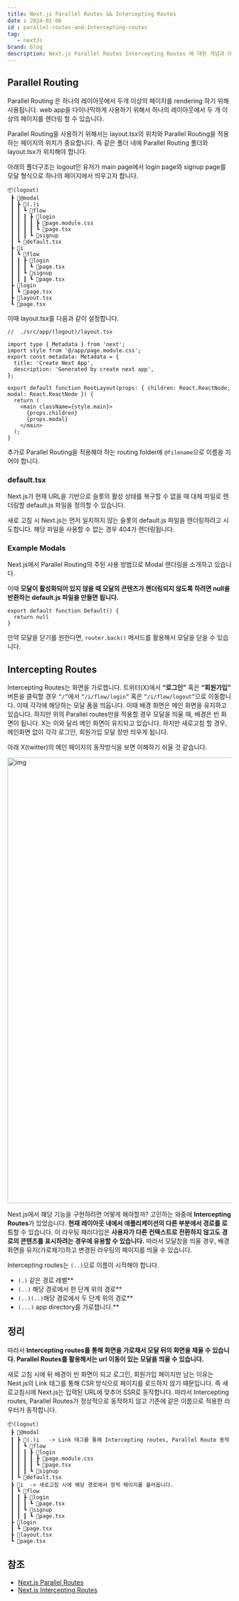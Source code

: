 ```yaml
---
title: Next.js Parallel Routes && Intercepting Routes
date : 2024-01-06
id : parallel-routes-and-Intercepting-routes
tag: 
   - nextJs
brand: blog
description: Next.js Parallel Routes Intercepting Routes 에 대한 개념과 대표적인 사용방법에 대해 정리합니다.
---
```


## Parallel Routing

Parallel Routing 은 하나의 레이아웃에서 두개 이상의 페이지를 rendering 하기 위해 사용됩니다. web app을 다이나믹하게 사용하기 위해서 하나의 레이아웃에서 두 개 이상의 페이지를 렌더링 할 수 있습니다. 

Parallel Routing을 사용하기 위해서는 layout.tsx의 위치와 Parallel Routing을 적용하는 페이지의 위치가 중요합니다. 즉 같은 폴더 내에 Parallel Routing 폴더와 layout.tsx가 위치해야 합니다. 

아래의 폴더구조는 logout인 유저가 main page에서 login page와 signup page를 모달 형식으로 하나의 페이지에서 띄우고자 합니다. 

```
📦(logout)
 ┣ 📂@modal
 ┃ ┣ 📂(.)i
 ┃ ┃ ┗ 📂flow
 ┃ ┃ ┃ ┣ 📂login
 ┃ ┃ ┃ ┃ ┣ 📜page.module.css
 ┃ ┃ ┃ ┃ ┗ 📜page.tsx
 ┃ ┃ ┃ ┗ 📂signup
 ┃ ┗ 📜default.tsx
 ┣ 📂i
 ┃ ┗ 📂flow
 ┃ ┃ ┣ 📂login
 ┃ ┃ ┃ ┗ 📜page.tsx
 ┃ ┃ ┗ 📂signup
 ┃ ┃ ┃ ┗ 📜page.tsx
 ┣ 📂login
 ┃ ┗ 📜page.tsx
 ┣ 📜layout.tsx
 ┗ 📜page.tsx
```

이때 layout.tsx를 다음과 같이 설정합니다.

```tsx
//  ./src/app/(logout)/layout.tsx

import type { Metadata } from 'next';
import style from '@/app/page.module.css';
export const metadata: Metadata = {
  title: 'Create Next App',
  description: 'Generated by create next app',
};

export default function RootLayout(props: { children: React.ReactNode; modal: React.ReactNode }) {
  return (
    <main className={style.main}>
      {props.children}
      {props.modal}
    </main>
  );
}
```

추가로 Parallel Routing을 적용해야 하는 routing folder에 `@filename`으로 이름을 지어야 합니다.

### default.tsx

Next.js가 현재 URL을 기반으로 슬롯의 활성 상태를 복구할 수 없을 때 대체 파일로 렌더링할 default.js 파일을 정의할 수 있습니다.

새로 고침 시 Next.js는 먼저 일치하지 않는 슬롯의 default.js 파일을 렌더링하려고 시도합니다. 해당 파일을 사용할 수 없는 경우 404가 렌더링됩니다.

### Example Modals

Next.js에서 Parallel Routing의 주된 사용 방법으로 Modal 렌더링을 소개하고 있습니다. 

이때 **모달이 활성화되어 있지 않을 때 모달의 콘텐츠가 렌더링되지 않도록 하려면 null을 반환하는 default.js 파일을 만들면 됩니다.**

```tsx
export default function Default() {
  return null
}
```

만약 모달을 닫기를 원한다면, `router.back()` 메서드를 활용해서 모달을 닫을 수 있습니다.

## Intercepting Routes

Intercepting Routes는 화면을 가로챕니다. 트위터(X)에서 **“로그인”** 혹은 **“회원가입”** 버튼을 클릭할 경우 `“/”`에서 `“/i/flow/login”` 혹은 `“/i/flow/logout”`으로 이동합니다. 
이때 각각에 해당하는 모달 폼을 띄웁니다. 이때 배경 화면은 메인 화면을 유지하고 있습니다. 하지만 위의 Parallel routes만을 적용할 경우 모달을 띄울 때, 배경은 빈 화면이 됩니다. 
X는 이와 달리 메인 화면이 유지되고 있습니다.
하지만 새로고침 할 경우, 메인화면 없이 각각 로그인, 회원가입 모달 창만 띄우게 됩니다. 

아래 X(twitter)의 메인 페이지의 동작방식을 보면 이해하기 쉬울 것 같습니다.

<img src="/images/parallel-routes-and-Intercepting-routes/parallel-routes-and-Intercepting-routes.gif" alt="img" width="1000" height="1000"/>

Next.js에서 해당 기능을 구현하려면 어떻게 해야할까? 고민하는 와중에 ****Intercepting Routes****가 있었습니다. **현재 레이아웃 내에서 애플리케이션의 다른 부분에서 경로를 로드**할 수 있습니다. 이 라우팅 패러다임은 **사용자가 다른 컨텍스트로 전환하지 않고도 경로의 콘텐츠를 표시하려는 경우에 유용할 수 있습니다.** 따라서 모달창을 띄울 경우, 배경화면을 유지(가로채기)하고 변경된 라우팅의 페이지를 띄울 수 있습니다. 

Intercepting routes는 `(..)`으로 이름이 시작해야 합니다.

- `(.)` 같은 경로 레벨**
- `(..)` 해당 경로에서 한 단계 위의 경로**
- `(..)(..)`해당 경로에서 두 단계 위의 경로**
- `(...)` app directory를 가로챕니다.**

## 정리

따라서 **Intercepting routes를 통해 화면을 가로채서 모달 뒤의 화면을 채울 수 있습니다. Parallel Routes를 활용해서는 url 이동이 있는 모달을 띄울 수 있습니다.** 

새로 고침 시에 뒤 배경이 빈 화면이 되고 로그인, 회원가입 페이지만 남는 이유는 Next.js의 Link 태그를 통해 CSR 방식으로 페이지를 로드하지 않기 때문입니다. 즉 새로고침시에 Next.js는 입력된 URL에 맞추어 SSR로 동작합니다. 따라서 Intercepting routes, Parallel Routes가 정상적으로 동작하지 않고 기존에 같은 이름으로 적용한 라우터가 동작합니다. 

```tsx
📦(logout)
 ┣ 📂@modal
 ┃ ┣ 📂(.)i   -> Link 태그를 통해 Intercepting routes, Parallel Route 동작
 ┃ ┃ ┗ 📂flow
 ┃ ┃ ┃ ┣ 📂login
 ┃ ┃ ┃ ┃ ┣ 📜page.module.css
 ┃ ┃ ┃ ┃ ┗ 📜page.tsx
 ┃ ┃ ┃ ┗ 📂signup
 ┃ ┗ 📜default.tsx
 ┣ 📂i  -> 새로고침 시에 해당 경로에서 정적 페이지를 불러옵니다.
 ┃ ┗ 📂flow
 ┃ ┃ ┣ 📂login
 ┃ ┃ ┃ ┗ 📜page.tsx
 ┃ ┃ ┗ 📂signup
 ┃ ┃ ┃ ┗ 📜page.tsx
 ┣ 📂login
 ┃ ┗ 📜page.tsx
 ┣ 📜layout.tsx
 ┗ 📜page.tsx
```

## 참조
- [Next.js Parallel Routes](https://nextjs.org/docs/app/building-your-application/routing/parallel-routes)
- [Next.js Intercepting Routes](https://nextjs.org/docs/app/building-your-application/routing/intercepting-routes)